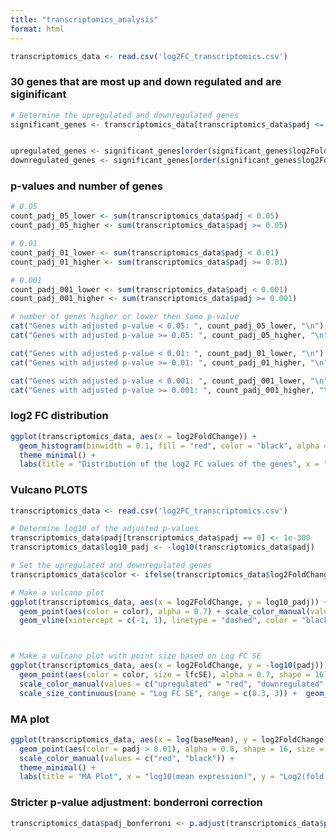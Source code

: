 ---
title: "transcriptomics_analysis"
format: html
---
```{r}
transcriptomics_data <- read.csv('log2FC_transcriptomics.csv')
```

### 30 genes that are most up and down regulated and are siginificant ###
```{r}
# Determine the upregulated and downregulated genes 
significant_genes <- transcriptomics_data[transcriptomics_data$padj <= 0.05, ]


upregulated_genes <- significant_genes[order(significant_genes$log2FoldChange, decreasing = TRUE), ][1:30, ]
downregulated_genes <- significant_genes[order(significant_genes$log2FoldChange, decreasing = FALSE), ][1:30, ]

```

### p-values and number of genes ###
```{r}

# 0.05
count_padj_05_lower <- sum(transcriptomics_data$padj < 0.05)
count_padj_05_higher <- sum(transcriptomics_data$padj >= 0.05)

# 0.01
count_padj_01_lower <- sum(transcriptomics_data$padj < 0.01)
count_padj_01_higher <- sum(transcriptomics_data$padj >= 0.01)

# 0.001
count_padj_001_lower <- sum(transcriptomics_data$padj < 0.001)
count_padj_001_higher <- sum(transcriptomics_data$padj >= 0.001)

# number of genes higher or lower then some p-value 
cat("Genes with adjusted p-value < 0.05: ", count_padj_05_lower, "\n")
cat("Genes with adjusted p-value >= 0.05: ", count_padj_05_higher, "\n")

cat("Genes with adjusted p-value < 0.01: ", count_padj_01_lower, "\n")
cat("Genes with adjusted p-value >= 0.01: ", count_padj_01_higher, "\n")

cat("Genes with adjusted p-value < 0.001: ", count_padj_001_lower, "\n")
cat("Genes with adjusted p-value >= 0.001: ", count_padj_001_higher, "\n")
```


### log2 FC distribution ###
```{r}
ggplot(transcriptomics_data, aes(x = log2FoldChange)) +
  geom_histogram(binwidth = 0.1, fill = "red", color = "black", alpha = 0.7) +
  theme_minimal() +
  labs(title = "Distribution of the log2 FC values of the genes", x = "Log2(fold change)", y = "Frequency")
```


### Vulcano PLOTS ####
```{r}
transcriptomics_data <- read.csv('log2FC_transcriptomics.csv')

# Determine log10 of the adjusted p-values 
transcriptomics_data$padj[transcriptomics_data$padj == 0] <- 1e-300
transcriptomics_data$log10_padj <- -log10(transcriptomics_data$padj)

# Set the upregulated and downregulated genes 
transcriptomics_data$color <- ifelse(transcriptomics_data$log2FoldChange > 1 & transcriptomics_data$padj < 0.05, "upregulated",                 ifelse(transcriptomics_data$log2FoldChange < -1 & transcriptomics_data$padj < 0.05, "downregulated", "other"))

# Make a vulcano plot 
ggplot(transcriptomics_data, aes(x = log2FoldChange, y = log10_padj)) +
  geom_point(aes(color = color), alpha = 0.7) + scale_color_manual(values = c("upregulated" = "red", "downregulated" = "blue", "other" = "gray"), name = "Regulation Status", labels = c("Downregulated", "not significant ",  "Upregulated")) +  
  geom_vline(xintercept = c(-1, 1), linetype = "dashed", color = "black") + geom_hline(yintercept = -log10(0.05), linetype = "dashed", color = "black") + theme_minimal() + labs(title = "Volcano Plot", x = "log2(fold change)", y = "-log10(Adjusted p-value)") + theme(plot.title = element_text(hjust = 0.5)) 



# Make a vulcano plot with point size based on Log FC SE 
ggplot(transcriptomics_data, aes(x = log2FoldChange, y = -log10(padj))) +
  geom_point(aes(color = color, size = lfcSE), alpha = 0.7, shape = 16) +
  scale_color_manual(values = c("upregulated" = "red", "downregulated" = "blue", "other" = "gray"),name = "",  labels = c("Downregulated", "Not significant", "Upregulated")) +  
  scale_size_continuous(name = "Log FC SE", range = c(0.3, 3)) +  geom_vline(xintercept = c(-1, 1), linetype = "dashed", color = "black") + geom_hline(yintercept = -log10(0.05), linetype = "dashed", color = "black") + theme_minimal() +  labs(title = "Volcano Plot", x = "log2(Fold Change)", y = "-log10(Adjusted p-value)") + theme(plot.title = element_text(hjust = 0.5))  
```


### MA plot ####
```{r}
ggplot(transcriptomics_data, aes(x = log(baseMean), y = log2FoldChange)) +
  geom_point(aes(color = padj > 0.01), alpha = 0.8, shape = 16, size = 0.8) +
  scale_color_manual(values = c("red", "black")) +
  theme_minimal() +
  labs(title = "MA Plot", x = "log10(mean expression)", y = "Log2(fold change)")
```

### Stricter p-value adjustment: bonderroni correction ###
```{r}
transcriptomics_data$padj_bonferroni <- p.adjust(transcriptomics_data$pvalue, method = "bonferroni")

```




